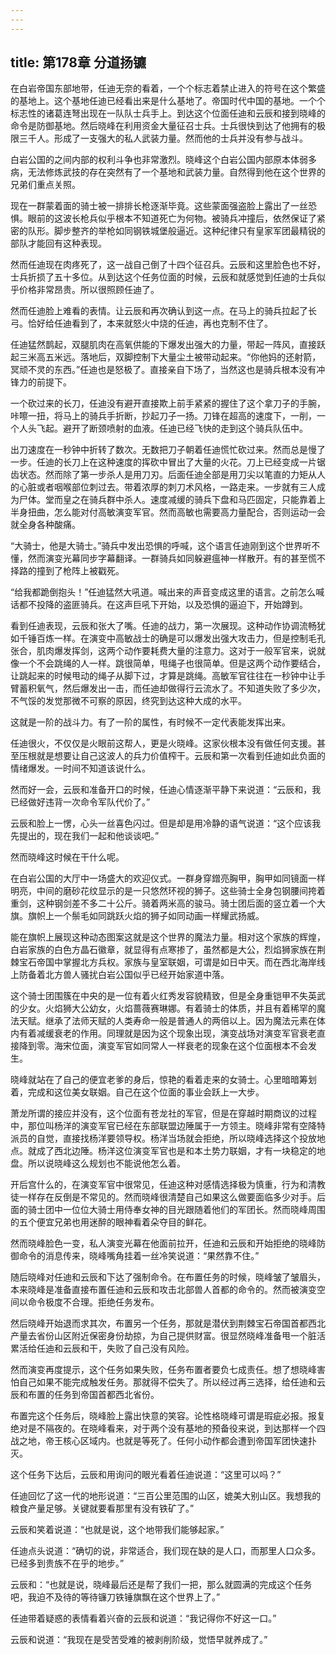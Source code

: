 ```yaml
---
---
---
```

title: 第178章 分道扬镳
---



在白岩帝国东部地带，任迪无奈的看着，一个个标志着禁止进入的符号在这个繁盛的基地上。这个基地任迪已经看出来是什么基地了。帝国时代中国的基地。一个个标志性的诸葛连弩出现在一队队士兵手上。到达这个位面任迪和云辰和接到晓峰的命令是防御基地。然后晓峰在利用资金大量征召士兵。士兵很快到达了他拥有的极限三千人。形成了一支强大的私人武装力量。然而他的士兵并没有参与战斗。

白岩公国的之间内部的权利斗争也非常激烈。晓峰这个白岩公国内部原本体弱多病，无法修炼武技的存在突然有了一个基地和武装力量。自然得到他在这个世界的兄弟们重点关照。

现在一群蒙着面的骑士被一排排长枪逐渐毕竟。这些蒙面强盗脸上露出了一丝恐惧。眼前的这波长枪兵似乎根本不知道死亡为何物。被骑兵冲撞后，依然保证了紧密的队形。脚步整齐的举枪如同钢铁城堡般逼近。这种纪律只有皇家军团最精锐的部队才能回有这种表现。

然而任迪现在肉疼死了，这一战自己倒了十四个征召兵。云辰和这里脸色也不好，士兵折损了五十多位。从到达这个任务位面的时候，云辰和就感觉到任迪的士兵似乎价格非常昂贵。所以很照顾任迪了。

然而任迪脸上难看的表情。让云辰和再次确认到这一点。在马上的骑兵拉起了长弓。恰好给任迪看到了，本来就怒火中烧的任迪，再也克制不住了。

任迪猛然鹊起，双腿肌肉在高氧供能的下爆发出强大的力量，带起一阵风，直接跃起三米高五米远。落地后，双脚控制下大量尘土被带动起来。“你他妈的还射箭，冥顽不灵的东西。”任迪也是怒极了。直接亲自下场了，当然这也是骑兵根本没有冲锋力的前提下。

一个砍过来的长刀，任迪没有避开直接欺上前手紧紧的握住了这个拿刀子的手腕，咔嚓一扭，将马上的骑兵手折断，抄起刀子一扬。刀锋在超高的速度下，一削，一个人头飞起。避开了断颈喷射的血液。任迪已经飞快的走到这个骑兵队伍中。

出刀速度在一秒钟中折转了数次。无数把刀子朝着任迪慌忙砍过来。然而总是慢了一步。任迪的长刀上在这种速度的挥砍中冒出了大量的火花。刀上已经变成一片锯齿状态。然而除了第一步杀人是用刀刃。后面任迪全部是用刀尖以笔直的力矩从人的心脏或者咽喉部位刺过去。带着浓厚的刺刀术风格，一路走来。一步就有三人成为尸体。堂而皇之在骑兵群中杀人。速度减缓的骑兵下盘和马匹固定，只能靠着上半身扭曲，怎么能对付高敏演变军官。然而高敏也需要高力量配合，否则运动一会就全身各种酸痛。

“大骑士，他是大骑士。”骑兵中发出恐惧的呼喊，这个语言任迪刚到这个世界听不懂，然而演变光幕同步字幕翻译。一群骑兵如同躲避瘟神一样散开。有的甚至慌不择路的撞到了枪阵上被戳死。

“给我都跪倒抱头！”任迪猛然大吼道。喊出来的声音变成这里的语言。之前怎么喊话都不投降的盗匪骑兵。在这声巨吼下开始，以及恐惧的逼迫下，开始蹲到。

看到任迪表现，云辰和张大了嘴。任迪的战力，第一次展现。这种动作协调流畅犹如千锤百炼一样。在演变中高敏战士的确是可以爆发出强大攻击力，但是控制毛孔张合，肌肉爆发挥剑，这两个动作要耗费大量的注意力。这对于一般军官来，说就像一个不会跳绳的人一样。跳很简单，甩绳子也很简单。但是这两个动作要结合，让跳起来的时候甩动的绳子从脚下过，才算是跳绳。高敏军官往往在一秒钟中让手臂蓄积氧气，然后爆发出一击，而任迪却做得行云流水了。不知道失败了多少次，不气馁的发觉那微不可察的原因，终究到达这种大成的水平。

这就是一阶的战斗力。有了一阶的属性，有时候不一定代表能发挥出来。

任迪很火，不仅仅是火眼前这帮人，更是火晓峰。这家伙根本没有做任何支援。甚至压根就是想要让自己这波人的兵力价值榨干。云辰和第一次看到任迪如此负面的情绪爆发。一时间不知道该说什么。

然而好一会，云辰和准备开口的时候，任迪心情逐渐平静下来说道：“云辰和，我已经做好违背一次命令军队代价了。”

云辰和脸上一愣，心头一丝喜色闪过。但是却是用冷静的语气说道：“这个应该我先提出的，现在我们一起和他谈谈吧。”

然而晓峰这时候在干什么呢。

在白岩公国的大厅中一场盛大的欢迎仪式。一群身穿鏳亮胸甲，胸甲如同镜面一样明亮，中间的磨砂花纹显示的是一只悠然环视的狮子。这些骑士全身包钢腰间挎着重剑，这种钢剑差不多二十公斤。骑着两米高的骏马。骑士团后面的竖立着一个大旗。旗帜上一个鬃毛如同跳跃火焰的狮子如同动画一样耀武扬威。

能在旗帜上展现这种动态图案这就是这个世界的魔法力量。相对这个家族的辉煌，白岩家族的白色方晶石徽章，就显得有点寒掺了，虽然都是大公，烈焰狮家族在荆棘宝石帝国中掌握北方兵权。家族与皇室联姻，可谓是如日中天。而在西北海岸线上防备着北方兽人骚扰白岩公国似乎已经开始家道中落。

这个骑士团围簇在中央的是一位有着火红秀发容貌精致，但是全身重铠甲不失英武的少女。火焰狮大公幼女，火焰蔷薇赛琳娜。有着骑士的体质，并且有着稀罕的魔法天赋。继承了法师天赋的人类寿命一般是普通人的两倍以上。因为魔法元素在体内有着减缓衰老的作用。同理就是因为这个现象出现，演变战场对演变军官衰老直接降到零。海宋位面，演变军官如同常人一样衰老的现象在这个位面根本不会发生。

晓峰就站在了自己的便宜老爹的身后，惊艳的看着走来的女骑士。心里暗暗筹划着，完成和这位美女联姻。自己在这个位面的事业会跃上一大步。

萧龙所谓的接应并没有，这个位面有苍龙社的军官，但是在穿越时期商议的过程中，那位叫杨洋的演变军官已经在东部联盟边陲属于一方领主。晓峰非常有空降特派员的自觉，直接找杨洋要领导权。杨洋当场就会拒绝，所以晓峰选择这个投放地点。就成了西北边陲。杨洋这位演变军官也是和本土势力联姻，才有一块稳定的地盘。所以说晓峰这么规划也不能说他怎么着。

开后宫什么的，在演变军官中很常见，任迪这种对感情选择极为慎重，行为和清教徒一样存在反倒是不常见的。然而晓峰很清楚自己如果这么做要面临多少对手。后面的骑士团中一位位大骑士用侍奉女神的目光跟随着他们的军团长。然而晓峰周围的五个便宜兄弟也用迷醉的眼神看着朵夺目的鲜花。

然而晓峰脸色一变，私人演变光幕在他面前拉开，任迪和云辰和开始拒绝的晓峰防御命令的消息传来，晓峰嘴角挂着一丝冷笑说道：“果然靠不住。”

随后晓峰对任迪和云辰和下达了强制命令。在布置任务的时候，晓峰皱了皱眉头，本来晓峰是准备直接布置任迪和云辰和攻击北部兽人首都的命令的。然而被演变空间以命令极度不合理。拒绝任务发布。

然后晓峰开始退而求其次，布置另一个任务，那就是潜伏到荆棘宝石帝国首都西北产量去省份山区附近保密身份劫掠，为自己提供财富。很显然晓峰准备甩一个脏活累活给任迪和云辰和干，失败了自己没有风险。

然而演变再度提示，这个任务如果失败，任务布置者要负七成责任。想了想晓峰害怕自己如果不能完成触发任务。那就得不偿失了。所以经过再三选择，给任迪和云辰和布置的任务到帝国首都西北省份。

布置完这个任务后，晓峰脸上露出快意的笑容。论性格晓峰可谓是瑕疵必报。报复绝对是不隔夜的。在晓峰看来，对于两个没有基地的预备役来说，到达那样一个四战之地，帝王核心区域内。也就是等死了。任何小动作都会遭到帝国军团快速扑灭。

这个任务下达后，云辰和用询问的眼光看着任迪说道：“这里可以吗？”

任迪回忆了这一代的地形说道：“三百公里范围的山区，媲美大别山区。我想我的粮食产量足够。关键就要看那里有没有铁矿了。”

云辰和笑着说道：“也就是说，这个地带我们能够起家。”

任迪点头说道：“确切的说，非常适合，我们现在缺的是人口，而那里人口众多。已经多到贵族不在乎的地步。”

云辰和：“也就是说，晓峰最后还是帮了我们一把，那么就圆满的完成这个任务吧，我迫不及待的等待镰刀铁锤旗飘在这个世界上了。”

任迪带着疑惑的表情看着兴奋的云辰和说道：“我记得你不好这一口。”

云辰和说道：“我现在是受苦受难的被剥削阶级，觉悟早就养成了。”